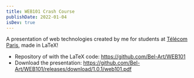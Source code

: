 ```yaml
---
title: WEB101 Crash Course
publishDate: 2022-01-04
isDev: true
---
```


A presentation of web technologies created by me for students at [Télécom Paris](https://www.telecom-paris.fr/), made in LaTeX!

- Repository of with the LaTeX code: https://github.com/Bel-Art/WEB101
- Download the presentation: https://github.com/Bel-Art/WEB101/releases/download/1.0.1/web101.pdf
